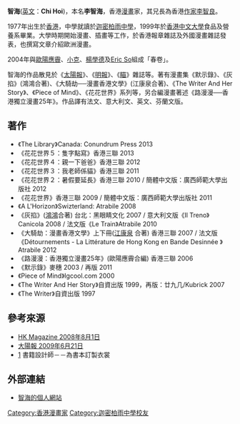 '''智海'''([[英文|英文]]：'''Chi Hoi''')，本名'''李智海'''，香港[[漫畫|漫畫]]家，其兄長為香港[[作家|作家]][[李智良|李智良]]。

1977年出生於[[香港|香港]]，中學就讀於[[迦密柏雨中學|迦密柏雨中學]]，1999年於[[香港中文大學|香港中文大學]]食品及營養系畢業。大學時期開始漫畫、插畫等工作，於香港報章雜誌及外國漫畫雜誌發表，也撰寫文章介紹歐洲漫畫。

2004年與[[歐陽應霽|歐陽應霽]]、[[蔣子軒|小克]]、[[楊學德|楊學德]]及[[Eric_So|Eric So]]組成「春卷」。

智海的作品散見於《[[太陽報_(香港)|太陽報]]》、《[[明報|明報]]》、《[[瞄|瞄]]》雜誌等。著有漫畫集《默示錄》、《灰掐》(鴻鴻合著)、《大騎劫──漫畫香港文學》(江康泉合著)、《The Writer And Her Story》、《Piece of Mind》、《花花世界》系列等，另合編漫畫著述《路漫漫──香港獨立漫畫25年》。作品譯有法文、意大利文、英文、芬蘭文版。

==著作==
*《The Library》Canada: Conundrum Press 2013
*《花花世界５：隻字點寫》香港三聯 2013
*《花花世界４：親一下爸爸》香港三聯 2012
*《花花世界３：我老師係貓》香港三聯 2011
*《花花世界２：暑假要延長》香港三聯 2010 / 簡體中文版：廣西師範大學出版社 2012
*《花花世界》香港三聯 2009 / 簡體中文版：廣西師範大學出版社 2011
*《A L'Horizon》Swizterland: Atrabile 2008
*《灰掐》([[鴻鴻|鴻鴻]]合著) 台北：黑眼睛文化 2007 / 意大利文版《Il Treno》Canicola 2008 / 法文版《Le Train》Atrabile 2010
*《大騎劫：漫畫香港文學》上下冊([[江康泉|江康泉]] 合著) 香港三聯 2007 / 法文版 《Détournements - La Littérature de Hong Kong en Bande Desinnée 》Atrabile 2012
*《路漫漫：香港獨立漫畫25年》(歐陽應霽合編) 香港三聯 2006
*《默示錄》麥穗 2003 / 再版 2011
*《Piece of Mind》Igcool.com 2000
*《The Writer And Her Story》自資出版 1999，再版：廿九几/Kubrick 2007
*《The Writer》自資出版 1997

==參考來源==
* [http://hk-magazine.com/feature/comic-potential  HK Magazine 2008年8月1日] {{Wayback|url=http://hk-magazine.com/feature/comic-potential |date=20100105204308 }}
* [http://the-sun.on.cc/cnt/lifestyle/20090621/00481_002.html 大陽報 2009年6月21日] {{Wayback|url=http://the-sun.on.cc/cnt/lifestyle/20090621/00481_002.html |date=20130223031813 }}
* [http://arnoldii.wordpress.com/2010/06/15/%E6%99%BA%E6%B5%B7%E6%80%8E%E6%A8%A3%E8%A8%AD%E8%A8%88%E6%9B%B8%E7%B1%8D/] {{Wayback|url=http://arnoldii.wordpress.com/2010/06/15/%E6%99%BA%E6%B5%B7%E6%80%8E%E6%A8%A3%E8%A8%AD%E8%A8%88%E6%9B%B8%E7%B1%8D/ |date=20200708075053 }} 書籍設計師－－為書本訂製衣裳

==外部連結== 
* [http://www.chihoi.net/ 智海的個人網站] {{Wayback|url=http://www.chihoi.net/ |date=20170429002455 }}

[[Category:香港漫畫家|Category:香港漫畫家]]
[[Category:迦密柏雨中學校友|Category:迦密柏雨中學校友]]